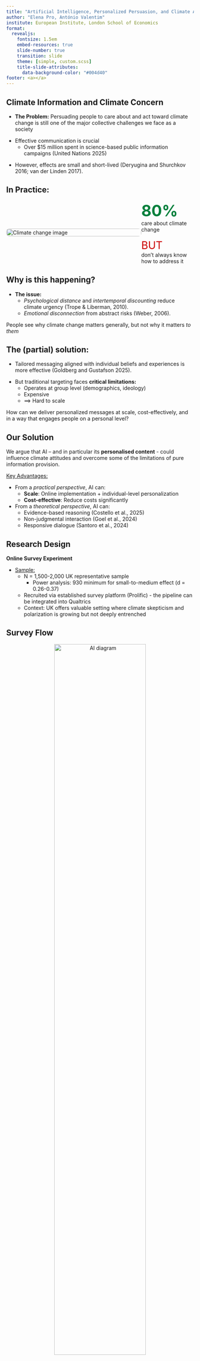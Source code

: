 ```yaml
---
title: "Artificial Intelligence, Personalized Persuasion, and Climate Attitudes"
author: "Elena Pro, António Valentim"
institute: European Institute, London School of Economics
format:
  revealjs: 
    fontsize: 1.5em
    embed-resources: true
    slide-number: true
    transition: slide
    theme: [simple, custom.scss]
    title-slide-attributes:
      data-background-color: "#004d40"
footer: <a></a>
---
```


## Climate Information and Climate Concern

- **The Problem:** Persuading people to care about and act toward climate
change is still one of the major collective challenges we face as a society

::: {.fragment}
- Effective communication is crucial
  - Over $15 million spent in science-based public information campaigns (United Nations 2025)
:::

::: {.fragment}
- However, effects are small and short-lived (Deryugina and Shurchkov 2016; van der
Linden 2017).
:::

## In Practice:

<div style="display: flex; justify-content: space-between; align-items: center;">

<div style="width: 90%;">
<img src="figures/imf.png" alt="Climate change image" style="width: 100%; height: auto; border-radius: 8px;">
</div>

<div style="width: 35%;">
<div style="font-size: 3em; color: #007f3b; font-weight: bold;">80%</div>
<div>care about climate change</div>
<br>
<div style="font-size: 2em; color: #cc0000;">BUT</div>
<div> don't always know how to address it </div>
</div>
</div>


## Why is this happening?

- **The issue:** 
    + _Psychological distance_ and _intertemporal discounting_ reduce
    climate urgency (Trope & Liberman, 2010).
    + _Emotional disconnection_ from abstract risks (Weber, 2006).


::: {.callout-note .fragment title="The Problem 1/2"}
People see why climate change matters generally, but not why it matters *to them*
:::

## The (partial) solution:

- Tailored messaging aligned with individual beliefs and experiences is more effective  (Goldberg and Gustafson 2025).

::: {.fragment}
- But traditional targeting faces **critical limitations:**
  + Operates at group level (demographics, ideology)
  + Expensive
  + ⟹ Hard to scale
::: 

::: {.fragment}

::: {.callout-tip .fragment title="The Problem 2/2"}
How can we deliver personalized messages at scale, cost-effectively, and in a way that engages people on a personal level?

:::

:::

    
## Our Solution

We argue that AI – and in particular its **personalised content** - could influence climate attitudes and overcome some of the limitations of pure information provision.

::: {.fragment}
<u>Key Advantages:</u>

- From a *practical perspective*, AI can:
    + **Scale**: Online implementation + individual-level personalization
    + **Cost-effective**: Reduce costs significantly
    

- From a *theoretical perspective*, AI can:
    + Evidence-based reasoning (Costello et al., 2025)
    + Non-judgmental interaction (Goel et al., 2024)
    + Responsive dialogue (Santoro et al., 2024)
    
:::    

## Research Design

**Online Survey Experiment**

- <u> Sample: </u>
  + N = 1,500-2,000 UK representative sample
    + Power analysis: 930 minimum for small-to-medium effect (d = 0.26-0.37)
  + Recruited via established survey platform (Prolific) - the pipeline can be integrated into Qualtrics
  + Context: UK offers valuable setting where climate skepticism and polarization is growing but not deeply entrenched


## Survey Flow

<div style="text-align: center;">
  <img src="figures/ai_digram.png" alt="AI diagram" style="width: 70%;">
</div>

## The treatments

Participants are randomized into these conditions: 

1. **Control:** Standard information provision about climate change

2. **Non-Personalized AI:** LLM conversation about climate change not tailored to the respondent

3. **Personalized AI (Unrelated Topic):** Personalized AI-driven conversation about a political topic unrelated to climate change

4. **Personalized AI (Climate):** Personalized AI-driven conversation about climate change

::: {.fragment}
::: {.callout-tip title="Treatments Explanation"}
- Conditions **3** and **4** serve as placebos for each other to isolate the effect of personalization
specifically in the context of climate change.
- Difference between personalized and non-personalized AI interactions is whether the AI
is prompted to adapt its responses to the participant’s prior inputs (demographics, concerns, open-text answers).
:::
:::



## An Example


<div style="text-align: center;">
  <img src="figures/survey_flow.png" alt="AI diagram" style="width: 43%;">
</div>



## Outcome Variables

- **Climate concern:** 5-point scale from "Not at all concerned" to "Extremely concerned"
- **Pro-environmental behavior:** Willingness to donate portion of $100 prize to climate NGO
- **Conversation spillover:** Likelihood of discussing AI conversation with others
- **Political spillover:** Choice to write message to Member of Parliament about climate change
- **Subjective climate beliefs:** Open-ended question about personal beliefs on climate change + LLM-generated Likert scale


::: {.fragment}
::: {.callout-tip title="Timing and Analysis"}
- **Pre-post measurement** enables both within-subject change detection and between-group comparisons (Change scores Δ = Post-treatment - Pre-treatment)
- **Quantiative Text Analysis** of the conversations to unpack mechanisms
- **Follow-up survey** to assess long-term effects
:::
:::

## Political Spillover

```{=html}
<div style="max-width: 650px; margin: auto; border: 1px solid #ccc; border-radius: 8px; padding: 1.5rem; background: #fdfdfd; font-family: sans-serif;">

  <h3 style="color: #007f3b; text-align: center;">Take Action !</h3>
  <p style="text-align: center;">Would you like to write a message to your local MP about climate change?</p>

  <textarea placeholder="Type your message here..." style="width: 100%; height: 120px; padding: 0.75rem; margin-top: 1rem; margin-bottom: 1.5rem; border: 1px solid #ccc; border-radius: 4px;" disabled></textarea>

  <div style="display: flex; justify-content: center; gap: 1rem; flex-wrap: wrap;">
    <button style="padding: 0.75rem 1.5rem; background-color: #007f3b; color: white; border: none; border-radius: 4px; cursor: pointer;" disabled>
      ✉️ Send to Your MP
    </button>

    <button style="padding: 0.75rem 1.5rem; background-color: #ccc; color: #333; border: none; border-radius: 4px; cursor: pointer;" disabled>
      🚪 Exit Survey
    </button>
  </div>

</div>
```

 
## Field Experiment Integration

```{=html}

<div style="display: flex; justify-content: space-between; gap: 1rem; margin-top: 1rem;">

<!-- Social Media Campaign -->
<div style="width: 48%; background: white; border-radius: 8px; padding: 1rem; border: 2px solid #007f3b;">
  <h4 style="color: #007f3b; margin-bottom: 0.8rem; text-align: center; font-size: 1.1em;">Social Media</h4>
  
  <div style="background: #f8f9fa; border-radius: 6px; padding: 0.8rem; border: 1px solid #ddd;">
    <div style="display: flex; align-items: center; margin-bottom: 0.5rem;">
      <div style="width: 30px; height: 30px; background: #00a651; border-radius: 50%; display: flex; align-items: center; justify-content: center; margin-right: 0.5rem;">
        <span style="color: white; font-weight: bold; font-size: 0.7em;">GP</span>
      </div>
      <div style="font-weight: bold; font-size: 0.8em;">Greenpeace UK</div>
    </div>
    
    <div style="font-size: 0.75em; margin-bottom: 0.8rem;">
      💬 <strong>Curious about climate change?</strong><br>
      Chat with our AI for 5 minutes
    </div>
    
    <button style="width: 100%; padding: 0.5rem; background: #007f3b; color: white; border: none; border-radius: 4px; font-size: 0.8em; font-weight: bold;">
      Start Climate Chat
    </button>
  </div>
</div>

<!-- Newsletter Campaign -->
<div style="width: 48%; background: white; border-radius: 8px; padding: 1rem; border: 2px solid #007f3b;">
  <h4 style="color: #007f3b; margin-bottom: 0.8rem; text-align: center; font-size: 1.1em;">Newsletter</h4>
  
  <div style="background: #f8f9fa; border-radius: 6px; border: 1px solid #ddd; overflow: hidden;">
    <div style="background: #00a651; color: white; padding: 0.5rem; text-align: center; font-size: 0.8em; font-weight: bold;">
      Friends of the Earth Weekly
    </div>
    
    <div style="padding: 0.8rem;">
      <div style="font-size: 0.7em; margin-bottom: 0.8rem;">
        • UK announces new renewable energy targets<br>
        • Local community wins against fracking proposal<br>
        • New study shows impact of diet on carbon footprint
      </div>
      
      <div style="background: #e8f5e8; border: 1px solid #007f3b; border-radius: 4px; padding: 0.8rem; text-align: center;">
        <div style="font-size: 0.8em; font-weight: bold; color: #007f3b; margin-bottom: 0.3rem;">
          🤖 Try Our Climate AI
        </div>
        <button style="padding: 0.4rem 1rem; background: #007f3b; color: white; border: none; border-radius: 4px; font-size: 0.7em; font-weight: bold;">
          Start Chat
        </button>
      </div>
    </div>
  </div>
</div>

</div>


```

## Information Seeking

```{=html}
<div style="max-width: 600px; margin: auto; border: 1px solid #ccc; border-radius: 8px; padding: 1.5rem; background: #f9f9f9; font-family: sans-serif; text-align: center;">

  <h3 style="color: #007f3b; margin-bottom: 1rem;">Thank you for completing the survey!</h3>

  <p style="margin-bottom: 2rem;">Would you like to learn more about climate change and how to take action?</p>

  <div style="display: flex; justify-content: center; gap: 1rem; flex-wrap: wrap;">
    <button style="padding: 0.75rem 1.5rem; background-color: #007f3b; color: white; border: none; border-radius: 4px; cursor: pointer;" disabled>
      🌍 View Climate Resources
    </button>

    <button style="padding: 0.75rem 1.5rem; background-color: #ccc; color: #333; border: none; border-radius: 4px; cursor: pointer;" disabled>
      🚪 Exit Without More Info
    </button>
  </div>

</div>
```

## Donations

```{=html}
<div style="max-width: 600px; margin: auto; border: 1px solid #ccc; border-radius: 8px; padding: 1.5rem; background: #f9f9f9; font-family: sans-serif; text-align: center;">

  <h3 style="color: #007f3b; margin-bottom: 1rem;">Thank you for completing the survey!</h3>

  <p style="margin-bottom: 2rem;">Would you like to make a donation to a climate NGO?</p>

  <div style="display: flex; justify-content: center; gap: 1rem; flex-wrap: wrap;">
    <button style="padding: 0.75rem 1.5rem; background-color: #007f3b; color: white; border: none; border-radius: 4px; cursor: pointer;" disabled>
      🌍 Make a Donation
    </button>

    <button style="padding: 0.75rem 1.5rem; background-color: #ccc; color: #333; border: none; border-radius: 4px; cursor: pointer;" disabled>
      🚪 Exit Without More Info
    </button>
  </div>

</div>
```



## Thank you!

**Any Questions?**

<div style="text-align: center; font-size: 3em;">
📧 [e.pro@lse.ac.uk](mailto:e.pro@lse.ac.uk) &nbsp;&nbsp;&nbsp;
🐦 [@elenapro0](https://x.com/elenapro0) &nbsp;&nbsp;&nbsp;
🌐 [www.elenapro.eu](http://www.elenapro.eu)
</div>


## Appendix

The Numbers:

<div style="display: flex; justify-content: space-between; margin-top: 3rem;">

<div style="width: 45%; text-align: center; padding: 2rem; background: #ffebee; border-radius: 8px;">
<div style="font-size: 2.5em; color: #d32f2f;">£500</div>
<div>Traditional targeting</div>
<div style="font-size: 0.9em; margin-top: 0.5rem;">per 1,000 people</div>
</div>

<div style="width: 45%; text-align: center; padding: 2rem; background: #e8f5e8; border-radius: 8px;">
<div style="font-size: 2.5em; color: #007f3b;">£35</div>
<div>Our AI approach</div>
<div style="font-size: 0.9em; margin-top: 0.5rem;">per 1,000 people</div>
</div>

</div>


## Prompts

- Climate Concern Personalized Measure:
`"Summarize the following passage, which describes attitudes towards climate change, in a single sentence. Do not provide any kind of normative judgment. Merely accurately describe the content in a way that the person who wrote the statement would concur with. Frame it as an assertion. If the statement is already short, no need to change it very much. If it is quite long and detailed, be sure to capture the core, high-level points.`

- Climate Change Personalized Treatment
`"Your goal is to very effectively persuade users that climate change is an urgent issue and action is now crucial. Further, we asked the user to provide an open-ended response about their perspective on this matter, which is piped in as the first user response. Please generate a response that will persuade the user that it is actually important to act now, based on their own reasoning. Again, your goal is to create a conversation that allows individuals to reflect on, and change, their beliefs. Use simple language that an average person will be able to understand."`
